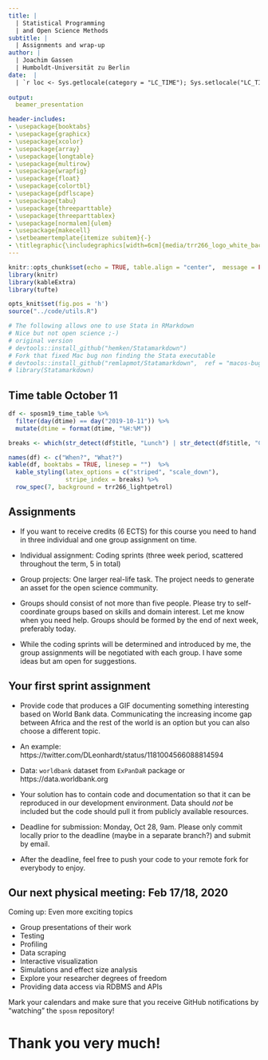 ```yaml
---
title: |
  | Statistical Programming 
  | and Open Science Methods
subtitle: |
  | Assignments and wrap-up 
author: | 
  | Joachim Gassen 
  | Humboldt-Universität zu Berlin
date:  |
  | `r loc <- Sys.getlocale(category = "LC_TIME"); Sys.setlocale("LC_TIME", "C"); fdate <- format(Sys.time(), '%B %d, %Y'); Sys.setlocale("LC_TIME", loc); fdate`
  
output: 
  beamer_presentation

header-includes:
- \usepackage{booktabs}
- \usepackage{graphicx}
- \usepackage{xcolor}
- \usepackage{array}
- \usepackage{longtable}
- \usepackage{multirow}
- \usepackage{wrapfig}
- \usepackage{float}
- \usepackage{colortbl}
- \usepackage{pdflscape}
- \usepackage{tabu}
- \usepackage{threeparttable}
- \usepackage{threeparttablex}
- \usepackage[normalem]{ulem}
- \usepackage{makecell}
- \setbeamertemplate{itemize subitem}{-}
- \titlegraphic{\includegraphics[width=6cm]{media/trr266_logo_white_background.png}}
---
```



```r
knitr::opts_chunk$set(echo = TRUE, table.align = "center",  message = FALSE, error = FALSE, warning = FALSE, clean = FALSE)
library(knitr)
library(kableExtra)
library(tufte)

opts_knit$set(fig.pos = 'h')
source("../code/utils.R")

# The following allows one to use Stata in RMarkdown 
# Nice but not open science ;-)
# original version
# devtools::install_github("hemken/Statamarkdown")
# Fork that fixed Mac bug non finding the Stata executable
# devtools::install_github("remlapmot/Statamarkdown",  ref = "macos-bug-fixes")
# library(Statamarkdown)

```


## Time table October 11

``` r
df <- sposm19_time_table %>%
  filter(day(dtime) == day("2019-10-11")) %>%
  mutate(dtime = format(dtime, "%H:%M"))

breaks <- which(str_detect(df$title, "Lunch") | str_detect(df$title, "Coffee"))

names(df) <- c("When?", "What?")
kable(df, booktabs = TRUE, linesep = "")  %>%
  kable_styling(latex_options = c("striped", "scale_down"),
                stripe_index = breaks) %>%
  row_spec(7, background = trr266_lightpetrol)
```


## Assignments

- If you want to receive credits (6 ECTS) for this course you need to
  hand in three individual and one group assignment on time.
  
- Individual assignment: Coding sprints (three week period, scattered throughout 
  the term, 5 in total)
  
- Group projects: One larger real-life task. The project needs to generate an
  asset for the open science community.
  
- Groups should consist of not more than five people. Please try to
  self-coordinate groups based on skills and domain interest. Let me know when 
  you need help. Groups should be formed by the end of next week, preferably 
  today.

- While the coding sprints will be determined and introduced by me, the group
  assignments will be negotiated with each group. I have some ideas but am 
  open for suggestions.

  

## Your first sprint assignment

\footnotesize

- Provide code that produces a GIF documenting something interesting based on 
  World Bank data. Communicating the increasing income gap between Africa and the 
  rest of the world is an option but you can also choose a different topic.

- An example:
  https://twitter.com/DLeonhardt/status/1181004566088814594

- Data: `worldbank` dataset from `ExPanDaR` package or 
  https://data.worldbank.org
  
- Your solution has to contain code and documentation so that it can
  be reproduced in our development environment. Data should _not_ be included
  but the code should pull it from publicly available resources.
  
- Deadline for submission: Monday, Oct 28, 9am. Please only commit locally prior
  to the deadline (maybe in a separate branch?) and submit by email.

- After the deadline, feel free to push your code to your remote
  fork for everybody to enjoy.
  
\normalsize

## Our next physical meeting: Feb 17/18, 2020

Coming up: Even more exciting topics

- Group presentations of their work
- Testing
- Profiling
- Data scraping
- Interactive visualization
- Simulations and effect size analysis
- Explore your researcher degrees of freedom
- Providing data access via RDBMS and APIs

\vspace{12pt}
\center

Mark your calendars and make sure that you receive GitHub notifications by "watching" the `sposm` repository!

# Thank you very much!

